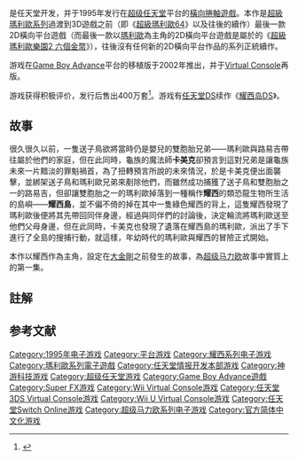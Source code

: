 {{NoteTA
| G1=Games
| G2=Mario
}}
{{Infobox video game
| title= 超级马力欧 耀西岛
| japanese = スーパーマリオ ヨッシーアイランド
| english = Super Mario World 2: Yoshi's Island
| image=Yoshi's Island (Super Mario World 2) box art.jpg
| caption=美版遊戲封面圖
| common= 耀西岛
| developer=[[任天堂情报开发本部|任天堂情报开发本部]]
| publisher=[[任天堂|任天堂]]
| director=[[手塚卓志|手塚卓志]]、中乡俊彦<br>[[日野重文|日野重文]]、[[紺野秀樹|紺野秀樹]]
| producer=[[宫本茂|宫本茂]]
| composer=[[近藤浩治|近藤浩治]]
| artist=[[小泉歡晃|小泉歡晃]]、[[野上恆|野上恆]]
| series=[[超級瑪利歐系列|超級瑪利歐系列]]、[[耀西系列|耀西系列]]
| platforms=[[超级任天堂|超级任天堂]]<br />[[Game_Boy_Advance|Game Boy Advance]]<small>（進化版3）</small><br />[[Virtual_Console|Virtual Console]]
| released='''超级任天堂'''<br />{{vgrelease new|JP|1995年8月5日|NA|1995年10月4日|EU|1995年10月6日}}'''Game Boy Advance'''<br />{{vgrelease  new|JP|2002年9月20日|NA|2002年9月24日|AUS|2002年10月4日|EU|2002年10月11日|CN|2006年3月2日}}<u>Virtual Console</u><br />{{vgrelease new|WW|2011年12月16日（3DS）|AUS|2011年12月15日（3DS）|WW|2014年4月24日（Wii U）|JP|2014年10月15日（Wii U）}}<u>Nintendo Switch Online</u><br />{{vgrelease new|WW|2019年9月6日}}
| genre=[[平台游戏|平台]]
| modes=[[单人电子游戏|单人]]
}}

{{vgname|超级马力欧 耀西岛|ja=スーパーマリオ ヨッシーアイランド|en=Super Mario World 2: Yoshi's Island|diff=yes|又按美版译为“'''超级马力欧世界2 耀西岛'''”，常称为“'''耀西岛'''”}}是任天堂开发，并于1995年发行在[[超级任天堂|超级任天堂]]平台的[[橫向捲軸遊戲|橫向捲軸遊戲]]。本作是[[超級瑪利歐系列|超級瑪利歐系列]]過渡到3D遊戲之前（即《[[超級瑪利歐64|超級瑪利歐64]]》以及往後的續作）最後一款2D橫向平台遊戲（而最後一款以[[瑪利歐_(角色)|瑪利歐]]為主角的2D橫向平台遊戲是屬於{{lj|超級瑪利歐樂園系列|マリオランド}}的《[[超級瑪利歐樂園2_六個金幣|超級瑪利歐樂園2 六個金幣]]》）{{efn|不包括往後推出的合輯、[[電子遊戲移植|移植版]]、[[復刻版|復刻版]]、[[電子遊戲重製|重製版]]和線上服務下載遊戲。}}，往後沒有任何新的2D橫向平台作品的系列正統續作{{efn|暌違十一年後推出的《[[新超级马力欧兄弟|新超级马力欧兄弟]]》及往後的續作是屬於2.5D橫向平台遊戲；暌違二十年後推出的《[[超級瑪利歐創作家|超級瑪利歐創作家]]》及[[超級瑪利歐創作家2|續作]]是屬於附帶[[關卡編輯器|關卡編輯器]]系統的2D橫向平台遊戲。兩者並不屬於正統的續作。}}。

游戏在[[Game_Boy_Advance|Game Boy Advance]]平台的移植版{{vgname|超级马力欧Advance 3 耀西岛+马力欧兄弟|ja=スーパーマリオアドバンス3 ヨッシーアイランド+マリオブラザーズ|en=Yoshi's Island: Super Mario Advance 3}}于2002年推出，并于[[Virtual_Console|Virtual Console]]再版。

游戏获得积极评价，发行后售出400万套<ref name="edgeonline">{{cite web|publisher=Edge: The Global Game Industry Network|url=http://www.next-gen.biz/features/nintendo-years|title=The Nintendo Years - Edge Online|accessdate=2008-12-24|archive-date=2012-09-05|archive-url=https://archive.is/20120905150552/http://www.next-gen.biz/features/nintendo-years|dead-url=no}}</ref>。游戏有[[任天堂DS|任天堂DS]]续作《[[耀西岛DS|耀西岛DS]]》。

== 故事 ==
很久很久以前，一隻送子鳥欲將當時仍是嬰兒的雙胞胎兄弟——瑪利歐與路易吉帶往屬於他們的家庭，但在此同時，龜族的魔法師'''卡美克'''卻預言到這對兄弟是讓龜族未來一片黯淡的罪魁禍首，為了扭轉預言所說的未來情況，於是卡美克便出面襲擊，並綁架送子鳥和瑪利歐兄弟來剷除他們，而雖然成功捕獲了送子鳥和雙胞胎之一的路易吉，但卻讓雙胞胎之一的瑪利歐掉落到一種稱作'''耀西'''的類恐龍生物所生活的島嶼——'''耀西島'''，並不偏不倚的掉在其中一隻綠色耀西的背上，這隻耀西發現了瑪利歐後便將其先帶回同伴身邊，經過與同伴們的討論後，決定輪流將瑪利歐送至他們父母身邊，但在此同時，卡美克也發現了遺落在耀西島的瑪利歐，派出了手下進行了全島的搜捕行動，就這樣，年幼時代的瑪利歐與耀西的冒險正式開始。

本作以耀西作為主角，設定在[[大金剛|大金剛]]之前發生的故事，為[[超级马力欧系列|超级马力欧]]故事中實質上的第一集。

== 註解 ==
{{notelist}}

== 参考文献 ==
{{Reflist}}

{{耀西系列|state=expanded}}
{{Mario series}}

{{DEFAULTSORT:Super Mario World Yoshi's Island}}
[[Category:1995年电子游戏|Category:1995年电子游戏]]
[[Category:平台游戏|Category:平台游戏]]
[[Category:耀西系列电子游戏|Category:耀西系列电子游戏]]
[[Category:瑪利歐系列電子遊戲|Category:瑪利歐系列電子遊戲]]
[[Category:任天堂情报开发本部游戏|Category:任天堂情报开发本部游戏]]
[[Category:神游科技游戏|Category:神游科技游戏]]
[[Category:超级任天堂游戏|Category:超级任天堂游戏]]
[[Category:Game_Boy_Advance遊戲|Category:Game Boy Advance遊戲]]
[[Category:Super_FX游戏|Category:Super FX游戏]]
[[Category:Wii_Virtual_Console游戏|Category:Wii Virtual Console游戏]]
[[Category:任天堂3DS_Virtual_Console游戏|Category:任天堂3DS Virtual Console游戏]]
[[Category:Wii_U_Virtual_Console游戏|Category:Wii U Virtual Console游戏]]
[[Category:任天堂Switch_Online游戏|Category:任天堂Switch Online游戏]]
[[Category:超级马力欧系列电子游戏|Category:超级马力欧系列电子游戏]]
[[Category:官方简体中文化游戏|Category:官方简体中文化游戏]]